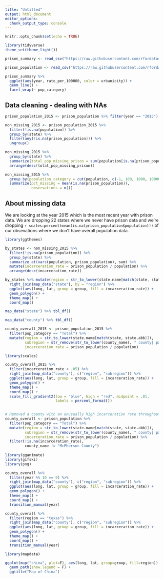 ```yaml
---
title: "Untitled"
output: html_document
editor_options: 
  chunk_output_type: console
---
```


```r
knitr::opts_chunk$set(echo = TRUE)
```

```r
library(tidyverse)
theme_set(theme_light())

prison_summary <- read_csv("https://raw.githubusercontent.com/rfordatascience/tidytuesday/master/data/2019/2019-01-22/prison_summary.csv")

prison_population <- read_csv("https://raw.githubusercontent.com/rfordatascience/tidytuesday/master/data/2019/2019-01-22/prison_population.csv")
```

```r
prison_summary %>% 
  ggplot(aes(year, rate_per_100000, color = urbanicity)) +
  geom_line() +
  facet_wrap(~ pop_category)
```

## Data cleaning - dealing with NAs

```r
prison_population_2015 <- prison_population %>% filter(year == "2015")

non_missing_2015 <- prison_population_2015 %>% 
  filter(!is.na(population)) %>% 
  group_by(state) %>% 
  filter(any(!is.na(prison_population))) %>% 
  ungroup() 
```

```r
non_missing_2015 %>% 
  group_by(state) %>% 
  summarize(total_pop_missing_prison = sum(population[is.na(prison_population)]) / sum(population)) %>% 
  arrange(desc(total_pop_missing_prison))
```

```r
non_missing_2015 %>% 
  group_by(population_category = cut(population, c(-1, 100, 1000, 10000, Inf))) %>% 
  summarize(pct_missing = mean(is.na(prison_population)), 
            observations = n())
```

## About missing data
We are looking at the year 2015 which is the most recent year with prison data. We are dropping 22 states where we never have prison data and we're dropping `r scales:percent(mean(is.na(prison_population$population)))` of our obsevations where we don't have overall population data. 

```r
library(ggthemes)

by_states <- non_missing_2015 %>% 
  filter(!is.na(prison_population)) %>% 
  group_by(state) %>% 
  summarize_at(vars(population, prison_population), sum) %>% 
  mutate(incarceration_rate = prison_population / population) %>% 
  arrange(desc(incarceration_rate))

by_states %>% mutate(region = str_to_lower(state.name[match(state, state.abb)])) %>% 
  right_join(map_data("state"), by = "region") %>% 
  ggplot(aes(long, lat, group = group, fill = incarceration_rate)) +
  geom_polygon() +
  theme_map() +
  coord_map()

map_data("state") %>% tbl_df()

```

```r
map_data("county") %>% tbl_df()

county_overall_2015 <- prison_population_2015 %>% 
  filter(pop_category == "Total") %>% 
  mutate(region = str_to_lower(state.name[match(state, state.abb)]), 
         subregion = str_remove(str_to_lower(county_name), " county| parish| city"), 
         incarceration_rate = prison_population / population)

library(scales)

county_overall_2015 %>% 
  filter(incarceration_rate < .05) %>%
  right_join(map_data("county"), c("region", "subregion")) %>% 
  ggplot(aes(long, lat, group = group, fill = incarceration_rate)) +
  geom_polygon() +
  theme_map() +
  coord_map() + 
  scale_fill_gradient2(low = "blue", high = "red", midpoint = .01, 
                       labels = percent_format())
  
```

```r
# Removed a county with an unusually high incarceration rate throughout the history
county_overall <- prison_population %>% 
  filter(pop_category == "Total") %>% 
  mutate(region = str_to_lower(state.name[match(state, state.abb)]), 
         subregion = str_remove(str_to_lower(county_name), " county| parish| city"), 
         incarceration_rate = prison_population / population) %>% 
  filter(!is.na(incarceration_rate), 
         county_name != "McPherson County") 
         
library(gganimate)
library(gifski)
library(png)

county_overall %>%
  filter(year %% 10 == 0) %>% 
  right_join(map_data("county"), c("region", "subregion")) %>% 
  ggplot(aes(long, lat, group = group, fill = incarceration_rate)) +
  geom_polygon() +
  theme_map() +
  coord_map() +
  transition_manual(year)
```

```r
county_overall %>%
  filter(region == "texas") %>% 
  right_join(map_data("county"), c("region", "subregion")) %>%
  ggplot(aes(long, lat, group = group, fill = incarceration_rate)) +
  geom_polygon() +
  theme_map() +
  coord_map() +
  transition_manual(year)
```


```r
library(mapdata)

ggplot(map("china", plot=F), aes(long, lat, group=group, fill=region)) + 
  geom_path(show.legend = F) +
  ggtitle("Map of China")

```

